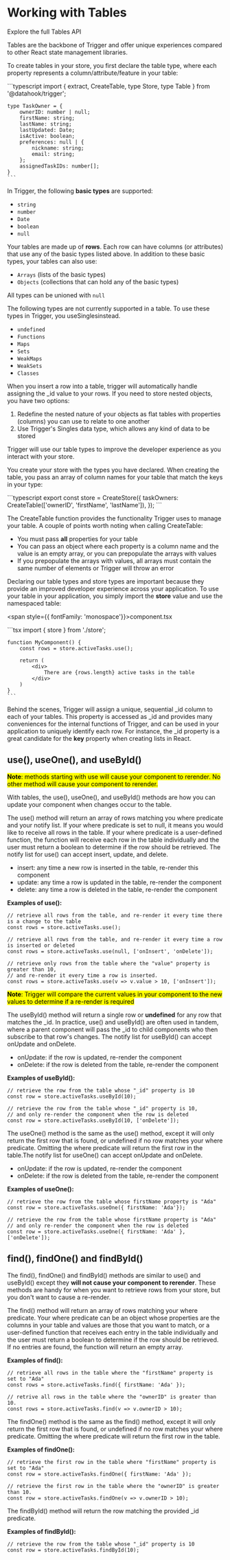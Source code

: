 
# Working with Tables

<Link to="/api#table"><StyledLink>Explore the full Tables API</StyledLink></Link>

Tables are the backbone of Trigger and offer unique experiences compared to other React state management libraries.

To create tables in your store, you first declare the table type, where each property represents a column/attribute/feature in your table:

<div className={codeWrapper}>
    ```typescript
    import { extract, CreateTable, type Store, type Table } from '@datahook/trigger';

    type TaskOwner = {
        ownerID: number | null;
        firstName: string;
        lastName: string;
        lastUpdated: Date;
        isActive: boolean;
        preferences: null | {
            nickname: string;
            email: string;
        };
        assignedTaskIDs: number[];
    }
    ```
</div>

In Trigger, the following **basic types** are supported:

* `string`
* `number`
* `Date`
* `boolean`
* `null`


Your tables are made up of **rows**. Each row can have columns (or attributes) that use any of the basic types listed above. In addition to these basic types, your tables can also use:

* `Arrays` (lists of the basic types)
* `Objects` (collections that can hold any of the basic types)

All types can be unioned with `null`

The following types are not currently supported in a table. To use these types in Trigger, you use<Link to="/getting-started/working-with-singles"><StyledLink>Singles</StyledLink></Link>instead.

* `undefined`
* `Functions`
* `Maps`
* `Sets`
* `WeakMaps`
* `WeakSets`
* `Classes`



When you insert a row into a table, trigger will automatically handle assigning the <span class="inline-code">\_id</span>  value to your rows. If you need to store nested objects, you have two options:

1. Redefine the nested nature of your objects as flat tables with properties (columns) you can use to relate to one another
2. Use Trigger's <span class="inline-code">Singles</span> data type, which allows any kind of data to be stored

Trigger will use our table types to improve the developer experience as you interact with your store.

You create your store with the types you have declared. When creating the table, you pass an array of column names for your table that match the keys in your type:

<div className={codeWrapper}>
    ```typescript
    export const store = CreateStore({
        taskOwners: CreateTable<TaskOwner>(['ownerID', 'firstName', 'lastName']),
    });
    ```
</div>

The <span class="inline-code">CreateTable</span> function provides the functionality Trigger uses to manage your table. A couple of points worth noting when calling <span class="inline-code">CreateTable</span>:

* You must pass **all** properties for your table
* You can pass an object where each property is a column name and the value is an empty array, or you can prepopulate the arrays with values
* If you prepopulate the arrays with values, all arrays must contain the same number of elements or Trigger will throw an error

Declaring our table types and store types are important because they provide an improved developer experience across your application. To use your table in your application, 
you simply import the **store** value and use the namespaced table:

<span style={{ fontFamily: 'monospace'}}>component.tsx</span>

<div className={codeWrapper}>
    ```tsx
    import { store } from './store';

    function MyComponent() {
        const rows = store.activeTasks.use();

        return (
            <div>
                There are {rows.length} active tasks in the table
            </div>
        )
    }
    ```
</div>

Behind the scenes, Trigger will assign a unique, sequential <span class="inline-code">\_id</span> column to each of your tables. This property is accessed as <span class="inline-code">\_id</span> and provides many conveniences for the internal functions of Trigger, and can
be used in your application to uniquely identify each row. For instance, the <span class="inline-code">\_id</span> property is a great candidate for the **key** property when creating lists in React.

## <span class="inline-code">use()</span>, <span class="inline-code">useOne()</span>, and <span class="inline-code">useById()</span>

<mark>**Note**: methods starting with <span class="inline-code">use</span> will cause your component to rerender. No other method will cause your component to rerender.</mark>

With tables, the <span class="inline-code">use()</span>, <span class="inline-code">useOne()</span>, and <span class="inline-code">useById()</span> methods are how you can update your component when changes occur to the table.

The <span class="inline-code">use()</span> method will return an array of rows matching you <span class="inline-code">where</span> predicate and your <span class="inline-code">notify</span> list. If your <span class="inline-code">where</span> predicate is set to <span class="inline-code">null</span>, it means you would like to receive all rows in the table. If your <span class="inline-code">where</span> predicate is
a user-defined function, the function will receive each row in the table individually and the user must return a boolean to determine if the row should be retrieved. The notify list for <span class="inline-code">use()</span> can accept 
<span class="inline-code">insert</span>, <span class="inline-code">update</span>, and <span class="inline-code">delete</span>.

* <span class="inline-code">insert</span>: any time a new row is inserted in the table, re-render this component
* <span class="inline-code">update</span>: any time a row is updated in the table, re-render the component
* <span class="inline-code">delete</span>: any time a row is deleted in the table, re-render the component

**Examples of <span class="inline-code">use()</span>:**

```tsx
// retrieve all rows from the table, and re-render it every time there is a change to the table
const rows = store.activeTasks.use();
```

```tsx
// retrieve all rows from the table, and re-render it every time a row is inserted or deleted
const rows = store.activeTasks.use(null, ['onInsert', 'onDelete']);
```

```tsx
// retrieve only rows from the table where the "value" property is greater than 10,
// and re-render it every time a row is inserted.
const rows = store.activeTasks.use(v => v.value > 10, ['onInsert']);
```

<mark>**Note**: Trigger will compare the current values in your component to the new values to determine if a re-render is required</mark>

The <span class="inline-code">useById()</span> method will return a single row or **undefined** for any row that matches the <span class="inline-code">\_id</span>. In practice, <span class="inline-code">use()</span> and <span class="inline-code">useById()</span> are often used in tandem, where a parent component will pass the <span class="inline-code">\_id</span> to child components who
then subscribe to that row's changes. The notify list for <span class="inline-code">useById()</span> can accept <span class="inline-code">onUpdate</span> and <span class="inline-code">onDelete</span>.

* <span class="inline-code">onUpdate</span>: if the row is updated, re-render the component
* <span class="inline-code">onDelete</span>: if the row is deleted from the table, re-render the component

**Examples of <span class="inline-code">useById()</span>:**

```tsx
// retrieve the row from the table whose "_id" property is 10
const row = store.activeTasks.useById(10);
```

```tsx
// retrieve the row from the table whose "_id" property is 10,
// and only re-render the component when the row is deleted
const row = store.activeTasks.useById(10, ['onDelete']);
```

The <span class="inline-code">useOne()</span> method is the same as the <span class="inline-code">use()</span> method, except it will only return the first row that is found, or <span class="inline-code">undefined</span> if no row matches your <span class="inline-code">where</span> predicate. Omitting the <span class="inline-code">where</span> predicate will return the first row in the table.The notify list for <span class="inline-code">useOne()</span> can accept <span class="inline-code">onUpdate</span> and <span class="inline-code">onDelete</span>.

* <span class="inline-code">onUpdate</span>: if the row is updated, re-render the component
* <span class="inline-code">onDelete</span>: if the row is deleted from the table, re-render the component

**Examples of <span class="inline-code">useOne()</span>:**

```tsx
// retrieve the row from the table whose firstName property is "Ada"
const row = store.activeTasks.useOne({ firstName: 'Ada'});
```

```tsx
// retrieve the row from the table whose firstName property is "Ada"
// and only re-render the component when the row is deleted
const row = store.activeTasks.useOne({ firstName: 'Ada' }, ['onDelete']);
```

## <span class="inline-code">find()</span>, <span class="inline-code">findOne()</span> and <span class="inline-code">findById()</span>

The <span class="inline-code">find()</span>, <span class="inline-code">findOne()</span> and <span class="inline-code">findById()</span> methods are similar to <span class="inline-code">use()</span> and <span class="inline-code">useById()</span> except they **will not cause your component to rerender**. These methods are handy for when you want to retrieve rows from your store, but you don't
want to cause a re-render.

The <span class="inline-code">find()</span> method will return an array of rows matching your <span class="inline-code">where</span> predicate. Your <span class="inline-code">where</span> predicate can be an object whose properties are the columns in your table and values are those that you want to match, or a
user-defined function that receives each entry in the table individually and the user must return a boolean to determine if the row should be retrieved. If no entries are found, the function will return an empty array.

**Examples of <span class="inline-code">find()</span>:**

```tsx
// retrieve all rows in the table where the "firstName" property is set to "Ada"
const rows = store.activeTasks.find({ firstName: 'Ada' });
```

```tsx
// retrive all rows in the table where the "ownerID" is greater than 10.
const rows = store.activeTasks.find(v => v.ownerID > 10);
```

The <span class="inline-code">findOne()</span> method is the same as the <span class="inline-code">find()</span> method, except it will only return the first row that is found, or <span class="inline-code">undefined</span> if no row matches your <span class="inline-code">where</span> predicate. Omitting the <span class="inline-code">where</span> predicate will return the first row in the table.

**Examples of <span class="inline-code">findOne()</span>:**

```tsx
// retrieve the first row in the table where "firstName" property is set to "Ada"
const row = store.activeTasks.findOne({ firstName: 'Ada' });
```

```tsx
// retrieve the first row in the table where the "ownerID" is greater than 10.
const row = store.activeTasks.findOne(v => v.ownerID > 10);
```

The <span class="inline-code">findById()</span> method will return the row matching the provided <span class="inline-code">_id</span> predicate.

**Examples of <span class="inline-code">findById()</span>:**

```tsx
// retrieve the row from the table whose "_id" property is 10
const row = store.activeTasks.findById(10);
```